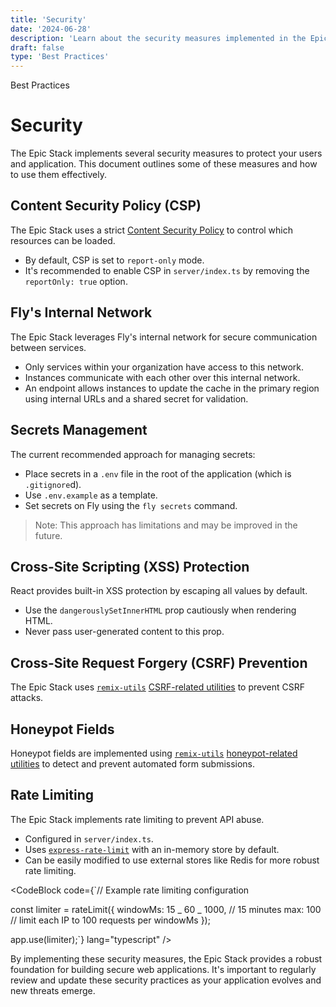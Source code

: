 ```yaml
---
title: 'Security'
date: '2024-06-28'
description: 'Learn about the security measures implemented in the Epic Stack to protect your users and application.'
draft: false
type: 'Best Practices'
---
```



<GroupName>Best Practices</GroupName>

# Security

The Epic Stack implements several security measures to protect your users and application. This document outlines some of these measures and how to use them effectively.

## Content Security Policy (CSP)

The Epic Stack uses a strict [Content Security Policy](https://developer.mozilla.org/en-US/docs/Web/HTTP/CSP) to control which resources can be loaded.

- By default, CSP is set to `report-only` mode.
- It's recommended to enable CSP in `server/index.ts` by removing the `reportOnly: true` option.

## Fly's Internal Network

The Epic Stack leverages Fly's internal network for secure communication between services.

- Only services within your organization have access to this network.
- Instances communicate with each other over this internal network.
- An endpoint allows instances to update the cache in the primary region using internal URLs and a shared secret for validation.

## Secrets Management

The current recommended approach for managing secrets:

- Place secrets in a `.env` file in the root of the application (which is `.gitignore`d).
- Use `.env.example` as a template.
- Set secrets on Fly using the `fly secrets` command.

> Note: This approach has limitations and may be improved in the future.

## Cross-Site Scripting (XSS) Protection

React provides built-in XSS protection by escaping all values by default.

- Use the `dangerouslySetInnerHTML` prop cautiously when rendering HTML.
- Never pass user-generated content to this prop.

## Cross-Site Request Forgery (CSRF) Prevention

The Epic Stack uses [`remix-utils`](https://github.com/sergiodxa/remix-utils) [CSRF-related utilities](https://github.com/sergiodxa/remix-utils#csrf) to prevent CSRF attacks.

## Honeypot Fields

Honeypot fields are implemented using [`remix-utils`](https://github.com/sergiodxa/remix-utils) [honeypot-related utilities](https://github.com/sergiodxa/remix-utils#form-honeypot) to detect and prevent automated form submissions.

## Rate Limiting

The Epic Stack implements rate limiting to prevent API abuse.

- Configured in `server/index.ts`.
- Uses [`express-rate-limit`](https://npm.im/express-rate-limit) with an in-memory store by default.
- Can be easily modified to use external stores like Redis for more robust rate limiting.

<CodeBlock
  code={`// Example rate limiting configuration

const limiter = rateLimit({
windowMs: 15 _ 60 _ 1000, // 15 minutes
max: 100 // limit each IP to 100 requests per windowMs
});

app.use(limiter);`}
lang="typescript"
/>

By implementing these security measures, the Epic Stack provides a robust foundation for building secure web applications. It's important to regularly review and update these security practices as your application evolves and new threats emerge.
